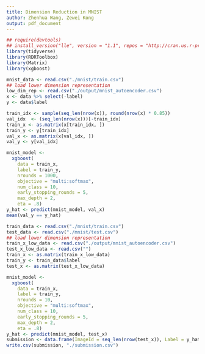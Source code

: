 ```yaml
---
title: Dimension Reduction in MNIST
author: Zhenhua Wang, Zewei Kong
output: pdf_document
---
```


```r
## require(devtools)
## install_version("lle", version = "1.1", repos = "http://cran.us.r-project.org")
library(tidyverse)
library(RDRToolbox)
library(Matrix)
library(xgboost)
```

```r
mnist_data <- read.csv("./mnist/train.csv")
## load lower dimension representation
low_dim_rep <- read.csv("./output/mnist_autoencoder.csv")
x <- data %>% select(-label)
y <- data$label

train_idx <- sample(seq_len(nrow(x)), round(nrow(x) * 0.85))
val_idx  <- (seq_len(nrow(x)))[-train_idx]
train_x <- as.matrix(x[train_idx, ])
train_y <- y[train_idx]
val_x <- as.matrix(x[val_idx, ])
val_y <- y[val_idx]

mnist_model <-
  xgboost(
    data = train_x,
    label = train_y,
    nrounds = 1000,
    objective = "multi:softmax",
    num_class = 10,
    early_stopping_rounds = 5,
    max_depth = 2,
    eta = .8)
y_hat <- predict(mnist_model, val_x)
mean(val_y == y_hat)
```

```r
train_data <- read.csv("./mnist/train.csv")
test_data <- read.csv("./mnist/test.csv")
## load lower dimension representation
train_x_low_data <- read.csv("./output/mnist_autoencoder.csv")
test_x_low_data <- read.csv("")
train_x <- as.matrix(train_x_low_data)
train_y <- train_data$label
test_x <- as.matrix(test_x_low_data)

mnist_model <-
  xgboost(
    data = train_x,
    label = train_y,
    nrounds = 10,
    objective = "multi:softmax",
    num_class = 10,
    early_stopping_rounds = 5,
    max_depth = 2,
    eta = .8)
y_hat <- predict(mnist_model, test_x)
submission <- data.frame(ImageId = seq_len(nrow(test_x)), Label = y_hat)
write.csv(submission, "./submission.csv")
```
